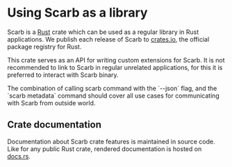
# Using Scarb as a library

Scarb is a [Rust](https://rust-lang.org) crate which can be used as a regular library in Rust applications.
We publish each release of Scarb to [crates.io](https://crates.io), the official package registry for Rust.

This crate serves as an API for writing custom extensions for Scarb.
It is not recommended to link to Scarb in regular unrelated applications, for this it is preferred to interact with Scarb binary.

<Callout type="info">
  The combination of calling scarb command with the `--json` flag, and the
  `scarb metadata` command should cover all use cases for communicating with
  Scarb from outside world.
</Callout>

<BigLink
  href="https://crates.io/crates/scarb"
  text="Go to Scarb on crates.io"
/>

## Crate documentation

Documentation about Scarb crate features is maintained in source code.
Like for any public Rust crate, rendered documentation is hosted on [docs.rs](https://docs.rs).

<BigLink
  href="https://docs.rs/scarb"
  text="Go to Scarb documentation on docs.rs"
/>
